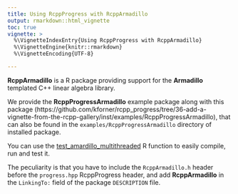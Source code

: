 ```yaml
---
title: Using RcppProgress with RcppArmadillo
output: rmarkdown::html_vignette
toc: true
vignette: >
  %\VignetteIndexEntry{Using RcppProgress with RcppArmadillo}
  %\VignetteEngine{knitr::rmarkdown}
  %\VignetteEncoding{UTF-8}

---
```


**RcppArmadillo** is a R package providing support for the **Armadillo** templated C++ linear algebra library.

We provide the **RcppProgressArmadillo** example package along with this package 
(https://github.com/kforner/rcpp_progress/tree/36-add-a-vignette-from-the-rcpp-gallery/inst/examples/RcppProgressArmadillo), 
that can also be found in the  `examples/RcppProgressArmadillo` directory of installed package.

You can use the [test_amardillo_multithreaded](../reference/test_amardillo_multithreaded.html) R function 
to easily compile, run and test it.


The peculiarity is that you have to include the `RcppArmadillo.h` header before the
`progress.hpp` RcppProgress header, and add **RcppArmadillo** in the `LinkingTo:`
field of the package `DESCRIPTION` file.
